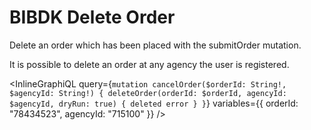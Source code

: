 # BIBDK Delete Order

Delete an order which has been placed with the submitOrder mutation.

It is possible to delete an order at any agency the user is registered.

<InlineGraphiQL
  query={`mutation cancelOrder($orderId: String!, $agencyId: String!) {
  deleteOrder(orderId: $orderId, agencyId: $agencyId, dryRun: true) {
    deleted
    error
  }
}`}
  variables={{ orderId: "78434523", agencyId: "715100" }}
/>
